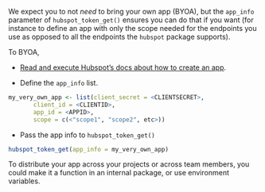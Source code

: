 We expect you to not _need_ to bring your own app (BYOA), but the `app_info` parameter of `hubspot_token_get()` ensures you can do that if you want (for instance to define an app with only the scope needed for the endpoints you use as opposed to all the endpoints the `hubspot` package supports).

To BYOA,

* [Read and execute Hubspot's docs about how to create an app](https://developers.hubspot.com/docs/faq/how-do-i-create-an-app-in-hubspot).

* Define the `app_info` list.

```r
my_very_own_app <- list(client_secret = <CLIENTSECRET>,
       client_id = <CLIENTID>,
       app_id = <APPID>,
       scope = c(<"scope1", "scope2", etc>))

```

* Pass the app info to `hubspot_token_get()`

```r
hubspot_token_get(app_info = my_very_own_app)
```

To distribute your app across your projects or across team members, you could make it a function in an internal package, or use environment variables.
